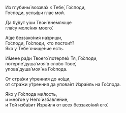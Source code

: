 Из глубины́ воззва́х к Тебе́, Го́споди,  
Го́споди, услы́ши глас мой.

Да бу́дут у́ши Твои́ вне́млюще  
гла́су моле́ния моего́.

А́ще беззако́ния на́зриши,  
Го́споди, Го́споди, кто постои́т?  
Я́ко у Тебе́ очище́ние есть.

И́мене ра́ди Твоего́ потерпе́х Тя, Го́споди,  
потерпе́ душа́ моя́ в сло́во Твое́,  
упова́ душа́ моя́ на Го́спода.

От стра́жи у́тренния до но́щи,  
от стра́жи у́тренния да упова́ет Изра́иль на Го́спода.

Я́ко у Го́спода ми́лость,  
и мно́гое у Него́ избавле́ние,  
и Той изба́вит Изра́иля от всех беззако́ний его́.

